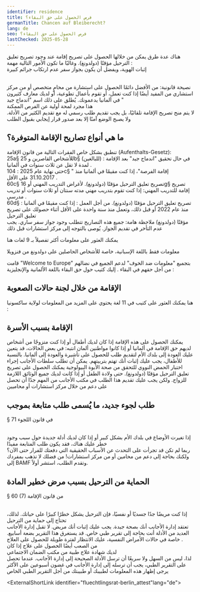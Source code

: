 ```yaml
---
identifier: residence
title: ﻓﺮﺹ ﺍﻟﺤﺼﻮﻝ ﻋﻠﻰ ﺣﻖ ﺍﻟﺒﻘﺎﺀ؟
germanTitle: Chancen auf Bleiberecht?
lang: de
seo: ﻓﺮﺹ ﺍﻟﺤﺼﻮﻝ ﻋﻠﻰ ﺣﻖ ﺍﻟﺒﻘﺎﺀ؟
lastChecked: 2025-05-28
---
```

هناك عدة طرق يمكن من خلالها الحصول على تصريح إقامة عند وجود تصريح تعليق الترحيل مؤقتًا (دولدونغ). وغالبًا ما تكون الأمور التالية مهمة
:
<br/> إثبات الهوية، ويفضل أن يكون بجواز سفر
عدم ارتكاب جرائم كبيرة

<Block identifier="get-legal-advice" />

<br/> نصيحة قانونية: من الأفضل دائمًا الحصول على استشارة من محامٍ متخصص أو من مركز استشاري
من المفيد أيضًا إذا كنت تعمل، أو تقوم بأعمال تطوعية، أو لديك معارف كثيرون في ألمانيا يدعمونك. يُطلق على ذلك اسم "اندماج جيد
"
<br/> هذا مجرد لمحة أولية عن الفرص الممكنة
<br/> لا يتم منح تصريح الإقامة تلقائيًا، بل يجب تقديم طلب رسمي له مع تقديم الكثير من الأدلة. ولا يصبح الوضع آمنًا إلا بعد صدور قرار إيجابي بقبول الطلب

## ما هي أنواع تصاريح الإقامة المتوفرة؟
تنطبق بشكل خاص الفقرات التالية من قانون الإقامة
(Aufenthalts-Gesetz):<br/>
25a§
للأشخاص القاصرين و
25b§
(للبالغين)
: 
في حال تحقيق "اندماج جيد" بعد الإقامة لمدة لا تقل عن ثلاث سنوات في ألمانيا
.<br/>
حتى نهاية عام
2025 : 104c§ "
إقامة الفرصة"، إذا كنت مقيمًا في ألمانيا منذ
31.10.2017
على الأقل
.<br/>
60c§
تصريح تعليق الترحيل مؤقتًا (دولدونغ). لأغراض التدريب المهني أو
16g§
تصريح إقامة للتدريب المهني: إذا كنت تقوم بتدريب مهني مدته سنتان أو ثلاث سنوات أو تدريب مدرسي
.<br/>
60d§
:
تصريح تعليق الترحيل مؤقتًا (دولدونغ). من أجل العمل
:
إذا كنت مقيمًا في ألمانيا منذ عام
2022
أو قبل ذلك، وتعمل منذ سنة واحدة على الأقل أثناء حصولك على تصريح تعليق الترحيل
<br/>مؤقتًا (دولدونغ)
ملاحظة هامة: جميع هذه التصاريح تتطلب وجود جواز سفر ساري. يجب عدم التأخر في تقديم الجواز. يُوصى بالتوجه إلى مركز استشارات قبل ذلك

ﻳﻤﻜﻨﻚ ﺍﻟﻌﺜﻮﺭ ﻋﻠﻰ ﻣﻌﻠﻮﻣﺎﺕ ﺃﻛﺜﺮ ﺗﻔﺼﻴﻼً ﺑـ 9 ﻟﻐﺎﺕ ﻫﻨﺎ
<ExternalShortLink identifier="handbookgermany_residence"></ExternalShortLink>

معلومات فقط باللغة الإسبانية، خاصة للأشخاص الحاصلين على دولدونغ من فنزويلا
<ExternalShortLink identifier="sfr_residencia"></ExternalShortLink>

ﻗﺎﻣﺖ
"Welcome to Europe"
بتجميع "معلومات ضد الخوف" لدعم الجميع في نضالهم من أجل حقهم في البقاء
.
إليك كتيب حول حق البقاء باللغة الألمانية والإنجليزية
:
<ExternalShortLink identifier="wcurighttostay"></ExternalShortLink>

## الإقامة من خلال لجنة حالات الصعوبة
هنا يمكنك العثور على كتيب في 11 لغة يحتوي على المزيد من المعلومات لولاية ساكسونيا
:
<ExternalShortLink identifier="saxhfk_hardship"></ExternalShortLink>

## الإقامة بسبب الأسرة
يمكنك الحصول على هذه الإقامة إذا كان لديك أطفال أو إذا كنت متزوجًا من أشخاص لديهم حق الإقامة في ألمانيا أو إذا كانوا مواطنين ألمان
انتبه: في بعض الحالات، قد يتعين عليك العودة إلى بلدك الأم لتقديم طلب للحصول على تأشيرة والعودة إلى ألمانيا. بالنسبة للأطفال، يجب عليك إثبات أنك تهتم بتربيتهم. يمكن أن تطلب سلطات الأجانب إجراء 
<br/> اختبار الحمض النووي للتحقق من صحة الأبوة البيولوجية
يمكنك الحصول على تصريح تعليق الترحيل مؤقتًا (دولدونغ). حتى ولادة الطفل أو إذا كانت لديك جميع الوثائق اللازمة للزواج. ولكن يجب عليك تقديم هذا الطلب في مكتب الأجانب
من المهم جدًا أن تحصل على دعم من خلال مركز استشارات أو محاميين

## طلب لجوء جديد، ما يُسمى طلب متابعة بموجب
§ 71
في قانون اللجوء

<br/> إذا تغيرت الأوضاع في بلدك الأم بشكل كبير أو إذا كان لديك أدلة جديدة حول سبب وجود خطر عليك هناك، فقد يكون طلب المتابعة مفيدًا
<br/> ربما لم تكن قد تجرأت على التحدث عن الأسباب الحقيقية التي دفعتك للفرار حتى الآن؟
ولكنك بحاجة إلى دعم من محامين أو من مركز استشارات! من فضلك لا تذهب بمفردك إلى
BAMF
وتقدم الطلب، استشر أولاً.

##  ﺍﻟﺤﻤﺎﻳﺔ ﻣﻦ ﺍﻟﺘﺮﺣﻴﻞ ﺑﺴﺒﺐ ﻣﺮﺽ ﺧﻄﻴﺮ ﺍﻟﻤﺎﺩﺓ 
§ 60 (7) 
ﻣﻦ ﻗﺎﻧﻮﻥ ﺍﻹﻗﺎﻣﺔ

<br/> إذا كنت مريضًا جدًا جسديًا أو نفسيًا، فإن الترحيل يشكل خطرًا كبيرًا على حياتك. لذلك، تحتاج إلى حماية من الترحيل 
<br/> تعتقد إدارة الأجانب أنك بصحة جيدة. يجب عليك إثبات أنك مريض. لا تقبل إدارة الأجانب العديد من الأدلة
أنت بحاجة إلى تقرير طبي خاص. قد يستغرق هذا التقرير بضعة أسابيع. خاصة في حالات الأمراض النفسية، عليك الانتظار لفترة طويلة للحصول على العلاج
.
<br/> من الصعب أيضًا الحصول على علاج إذا كان
<br/> لديك شهادة علاج طبية من مكتب الضمان الاجتماعي
<br/> لذا، ليس من السهل ولا سريعًا أن ترسل الأدلة الصحيحة إلى إدارة الأجانب. عندما تحصل على التقرير الطبي، يجب أن ترسله إلى إدارة الأجانب في غضون أسبوعين على الأكثر
يرجى إظهار هذه المعلومات لطبيبك أو طبيبتك من أجل التقرير الطبي الخاص

<ExternalShortLink identifier="fluechtlingsrat-berlin_attest"lang="de"></ExternalShortLink>


